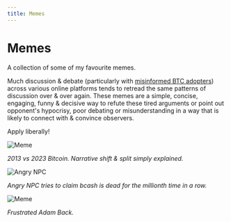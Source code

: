 ```yaml
---
title: Memes
---
```



# Memes

A collection of some of my favourite memes.

Much discussion & debate (particularly with [misinformed BTC adopters](/faqs/BCH-vs-BTC/whats-wrong-with-bitcoin-btc)) across various online platforms tends to retread the same patterns of discussion over & over again. These memes are a simple, concise, engaging, funny & decisive way to refute these tired arguments or point out opponent's hypocrisy, poor debating or misunderstanding in a way that is likely to connect with & convince observers.

Apply liberally!

<img src={splitBitcoin} alt="Meme" />

_2013 vs 2023 Bitcoin. Narrative shift & split simply explained._

<img src={angrynpc} alt="Angry NPC" />

_Angry NPC tries to claim bcash is dead for the millionth time in a row._

<img src={adamBackMeme} alt="Meme" />

_Frustrated Adam Back._
